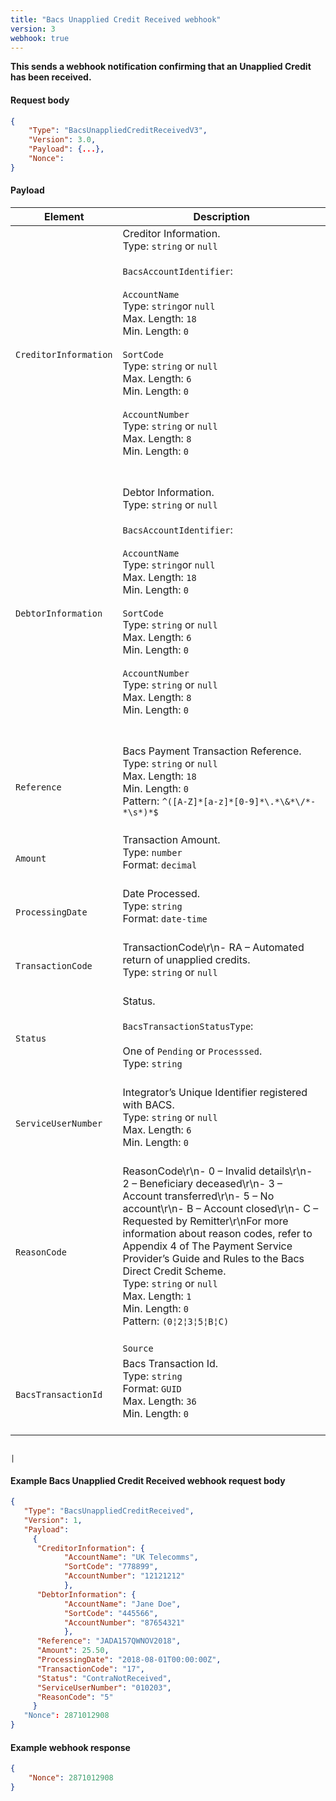 ```yaml
---
title: "Bacs Unapplied Credit Received webhook"
version: 3
webhook: true
---
```


**This sends a webhook notification confirming that an Unapplied Credit has been received.**

#### Request body

```json
{
    "Type": "BacsUnappliedCreditReceivedV3",
    "Version": 3.0,
    "Payload": {...},
    "Nonce":
}
```

#### Payload
| Element                       | Description                                                                                                                                                                                                                                                                                                                                                                                                                                                                                                                                                                                                                                                                                                                                                                                                                             |
|-------------------------------|-----------------------------------------------------------------------------------------------------------------------------------------------------------------------------------------------------------------------------------------------------------------------------------------------------------------------------------------------------------------------------------------------------------------------------------------------------------------------------------------------------------------------------------------------------------------------------------------------------------------------------------------------------------------------------------------------------------------------------------------------------------------------------------------------------------------------------------------|
| `CreditorInformation`                      |Creditor Information.<br />Type: `string` or `null`<br/><br />`BacsAccountIdentifier`:<br /><br />`AccountName`<br />        Type: `string`or `null`<br />        Max. Length: `18`<br />        Min. Length: `0`<br /><br />`SortCode`<br />        Type: `string` or `null`<br />        Max. Length: `6`<br />        Min. Length: `0`<br /> <br /> `AccountNumber`<br />        Type: `string` or `null`<br />        Max. Length: `8`<br />        Min. Length: `0`<br />        <br /><br />                                                                                                                                                                                                                                                                                                                                                                                                                                                                 
| `DebtorInformation`                      |Debtor Information.<br />Type: `string` or `null`<br/><br />`BacsAccountIdentifier`:<br /><br />`AccountName`<br />        Type: `string`or `null`<br />        Max. Length: `18`<br />        Min. Length: `0`<br /><br />`SortCode`<br />        Type: `string` or `null`<br />        Max. Length: `6`<br />        Min. Length: `0`<br /> <br /> `AccountNumber`<br />        Type: `string` or `null`<br />        Max. Length: `8`<br />        Min. Length: `0`<br />        <br /><br />                                                                                                                                                                                                                                                                                                                                                                                                                                                                 
| `Reference`                      |Bacs Payment Transaction Reference. <br />Type: `string` or `null`<br/>Max. Length: `18`	<br/>Min. Length: `0`<br/>Pattern: `^([A-Z]*[a-z]*[0-9]*\.*\&*\/*-*\s*)*$`<br /><br />                                                                                                                                                                                                                                                                                                                                                                                                                                                                 
| `Amount`            |Transaction Amount.<br /> Type: `number`<br/>Format: `decimal`<br /><br />                                                                                                                                                                                                                                                                                                                                                                                                                                                              
| `ProcessingDate`       |Date Processed.<br/>Type: `string` <br/>Format: `date-time`<br/><br />                                                                                                                                                                                                                                                                                                                                                                                                                                                              
| `TransactionCode`            |TransactionCode\r\n- RA  – Automated return of unapplied credits.<br /> Type: `string` or `null`<br /> <br/>                                                                                                                                                                                                                                                                                                                                                                                                                                                               
| `Status`                      |Status.<br /><br />`BacsTransactionStatusType`:<br /><br />One of `Pending` or `Processsed`. <br /> Type: `string` <br /><br />                                                                                                                                                                                                                                                                                                                                                                                                                                                              
| `ServiceUserNumber`                    |Integrator’s Unique Identifier registered with BACS.<br /> Type: `string` or `null`<br />  Max. Length: `6`<br />    Min. Length: `0` <br /> <br />                                                                                                                                                                                                                                                                                                                                                                                                                                                           
| `ReasonCode`       |ReasonCode\r\n- 0 – Invalid details\r\n- 2 – Beneficiary deceased\r\n- 3 – Account transferred\r\n- 5 – No account\r\n- B – Account closed\r\n- C – Requested by Remitter\r\nFor more information about reason codes, refer to Appendix 4 of The Payment Service Provider’s Guide and Rules to the Bacs Direct Credit Scheme.<br/>Type: `string` or `null`<br/>Max. Length: `1`<br/>Min. Length: `0`<br />        Pattern: `(0¦2¦3¦5¦B¦C)`<br /> <br />
                                                                                                                                                                                                                                                                      | `Source` 				|Origination of the endpoint.<br /><br />`BacsEventSource`:<br /><br />`Bacs`<br /> Type: `string` <br /><br />                                                                                                                                                                                                                                                                                                                                                                                                       
| `BacsTransactionId`             |Bacs Transaction Id.<br />Type: `string`<br />Format: `GUID`<br/>Max. Length: `36`<br/>Min. Length: `0`<br/>  <br />      


                                                                                                                                                                                                                                          |

#### Example Bacs Unapplied Credit Received  webhook request body

```json
{
   "Type": "BacsUnappliedCreditReceived",
   "Version": 1,
   "Payload":
     {
      "CreditorInformation": {
			"AccountName": "UK Telecomms",
			"SortCode": "778899",
			"AccountNumber": "12121212"
            },
      "DebtorInformation": {
            "AccountName": "Jane Doe",
            "SortCode": "445566",
            "AccountNumber": "87654321"
            },
      "Reference": "JADA157QWNOV2018",
      "Amount": 25.50,
      "ProcessingDate": "2018-08-01T00:00:00Z",
      "TransactionCode": "17",
      "Status": "ContraNotReceived",
      "ServiceUserNumber": "010203",
      "ReasonCode": "5"
     }
   "Nonce": 2871012908
}
```
#### Example webhook response

```json
{
    "Nonce": 2871012908
}
```
